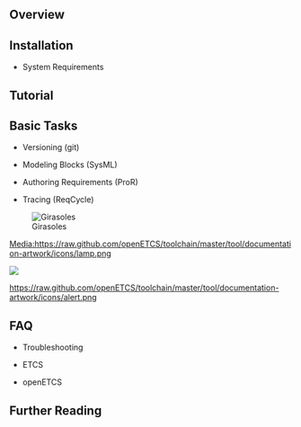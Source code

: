 
{{OpenETCS_subpage}}

== Overview ==

== Installation ==


* System Requirements


== Tutorial ==



== Basic Tasks ==



* Versioning (git)

* Modeling Blocks (SysML)

* Authoring Requirements (ProR)

* Tracing (ReqCycle)

[[Image:Example.jpg|Girasoles]]



[[Media:https://raw.github.com/openETCS/toolchain/master/tool/documentation-artwork/icons/lamp.png]]

<img src="https://raw.github.com/openETCS/toolchain/master/tool/documentation-artwork/icons/alert.png"/>


<span class="plainlinks">[https://raw.github.com/openETCS/toolchain/master/tool/documentation-artwork/icons/alert.png https://raw.github.com/openETCS/toolchain/master/tool/documentation-artwork/icons/alert.png]</span>



== FAQ ==


* Troubleshooting
        
* ETCS  
  
* openETCS
  

== Further Reading ==

